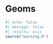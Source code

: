 # Geoms {#sec-geoms}

```r
#| echo: false
#| message: false
#| results: asis
source("warning.R")
```
